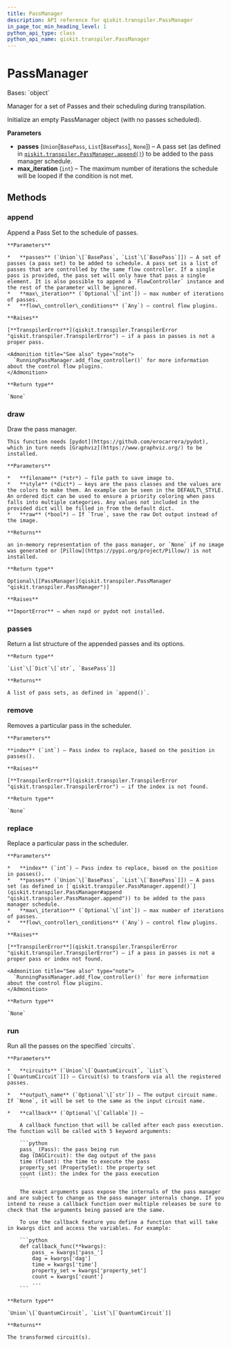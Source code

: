 ```yaml
---
title: PassManager
description: API reference for qiskit.transpiler.PassManager
in_page_toc_min_heading_level: 1
python_api_type: class
python_api_name: qiskit.transpiler.PassManager
---
```


# PassManager

<Class id="qiskit.transpiler.PassManager" isDedicatedPage={true} github="https://github.com/qiskit/qiskit/tree/stable/0.20/qiskit/transpiler/passmanager.py" signature="PassManager(passes=None, max_iteration=1000)">
  Bases: `object`

  Manager for a set of Passes and their scheduling during transpilation.

  Initialize an empty PassManager object (with no passes scheduled).

  **Parameters**

  *   **passes** (`Union`\[`BasePass`, `List`\[`BasePass`], `None`]) – A pass set (as defined in [`qiskit.transpiler.PassManager.append()`](qiskit.transpiler.PassManager#append "qiskit.transpiler.PassManager.append")) to be added to the pass manager schedule.
  *   **max\_iteration** (`int`) – The maximum number of iterations the schedule will be looped if the condition is not met.

  ## Methods

  ### append

  <Function id="qiskit.transpiler.PassManager.append" name="append" signature="PassManager.append(passes, max_iteration=None, **flow_controller_conditions)">
    Append a Pass Set to the schedule of passes.

    **Parameters**

    *   **passes** (`Union`\[`BasePass`, `List`\[`BasePass`]]) – A set of passes (a pass set) to be added to schedule. A pass set is a list of passes that are controlled by the same flow controller. If a single pass is provided, the pass set will only have that pass a single element. It is also possible to append a `FlowController` instance and the rest of the parameter will be ignored.
    *   **max\_iteration** (`Optional`\[`int`]) – max number of iterations of passes.
    *   **flow\_controller\_conditions** (`Any`) – control flow plugins.

    **Raises**

    [**TranspilerError**](qiskit.transpiler.TranspilerError "qiskit.transpiler.TranspilerError") – if a pass in passes is not a proper pass.

    <Admonition title="See also" type="note">
      `RunningPassManager.add_flow_controller()` for more information about the control flow plugins.
    </Admonition>

    **Return type**

    `None`
  </Function>

  ### draw

  <Function id="qiskit.transpiler.PassManager.draw" name="draw" signature="PassManager.draw(filename=None, style=None, raw=False)">
    Draw the pass manager.

    This function needs [pydot](https://github.com/erocarrera/pydot), which in turn needs [Graphviz](https://www.graphviz.org/) to be installed.

    **Parameters**

    *   **filename** (*str*) – file path to save image to.
    *   **style** (*dict*) – keys are the pass classes and the values are the colors to make them. An example can be seen in the DEFAULT\_STYLE. An ordered dict can be used to ensure a priority coloring when pass falls into multiple categories. Any values not included in the provided dict will be filled in from the default dict.
    *   **raw** (*bool*) – If `True`, save the raw Dot output instead of the image.

    **Returns**

    an in-memory representation of the pass manager, or `None` if no image was generated or [Pillow](https://pypi.org/project/Pillow/) is not installed.

    **Return type**

    Optional\[[PassManager](qiskit.transpiler.PassManager "qiskit.transpiler.PassManager")]

    **Raises**

    **ImportError** – when nxpd or pydot not installed.
  </Function>

  ### passes

  <Function id="qiskit.transpiler.PassManager.passes" name="passes" signature="PassManager.passes()">
    Return a list structure of the appended passes and its options.

    **Return type**

    `List`\[`Dict`\[`str`, `BasePass`]]

    **Returns**

    A list of pass sets, as defined in `append()`.
  </Function>

  ### remove

  <Function id="qiskit.transpiler.PassManager.remove" name="remove" signature="PassManager.remove(index)">
    Removes a particular pass in the scheduler.

    **Parameters**

    **index** (`int`) – Pass index to replace, based on the position in passes().

    **Raises**

    [**TranspilerError**](qiskit.transpiler.TranspilerError "qiskit.transpiler.TranspilerError") – if the index is not found.

    **Return type**

    `None`
  </Function>

  ### replace

  <Function id="qiskit.transpiler.PassManager.replace" name="replace" signature="PassManager.replace(index, passes, max_iteration=None, **flow_controller_conditions)">
    Replace a particular pass in the scheduler.

    **Parameters**

    *   **index** (`int`) – Pass index to replace, based on the position in passes().
    *   **passes** (`Union`\[`BasePass`, `List`\[`BasePass`]]) – A pass set (as defined in [`qiskit.transpiler.PassManager.append()`](qiskit.transpiler.PassManager#append "qiskit.transpiler.PassManager.append")) to be added to the pass manager schedule.
    *   **max\_iteration** (`Optional`\[`int`]) – max number of iterations of passes.
    *   **flow\_controller\_conditions** (`Any`) – control flow plugins.

    **Raises**

    [**TranspilerError**](qiskit.transpiler.TranspilerError "qiskit.transpiler.TranspilerError") – if a pass in passes is not a proper pass or index not found.

    <Admonition title="See also" type="note">
      `RunningPassManager.add_flow_controller()` for more information about the control flow plugins.
    </Admonition>

    **Return type**

    `None`
  </Function>

  ### run

  <Function id="qiskit.transpiler.PassManager.run" name="run" signature="PassManager.run(circuits, output_name=None, callback=None)">
    Run all the passes on the specified `circuits`.

    **Parameters**

    *   **circuits** (`Union`\[`QuantumCircuit`, `List`\[`QuantumCircuit`]]) – Circuit(s) to transform via all the registered passes.

    *   **output\_name** (`Optional`\[`str`]) – The output circuit name. If `None`, it will be set to the same as the input circuit name.

    *   **callback** (`Optional`\[`Callable`]) –

        A callback function that will be called after each pass execution. The function will be called with 5 keyword arguments:

        ```python
        pass_ (Pass): the pass being run
        dag (DAGCircuit): the dag output of the pass
        time (float): the time to execute the pass
        property_set (PropertySet): the property set
        count (int): the index for the pass execution
        ```

        The exact arguments pass expose the internals of the pass manager and are subject to change as the pass manager internals change. If you intend to reuse a callback function over multiple releases be sure to check that the arguments being passed are the same.

        To use the callback feature you define a function that will take in kwargs dict and access the variables. For example:

        ```python
        def callback_func(**kwargs):
            pass_ = kwargs['pass_']
            dag = kwargs['dag']
            time = kwargs['time']
            property_set = kwargs['property_set']
            count = kwargs['count']
            ...
        ```

    **Return type**

    `Union`\[`QuantumCircuit`, `List`\[`QuantumCircuit`]]

    **Returns**

    The transformed circuit(s).
  </Function>
</Class>


